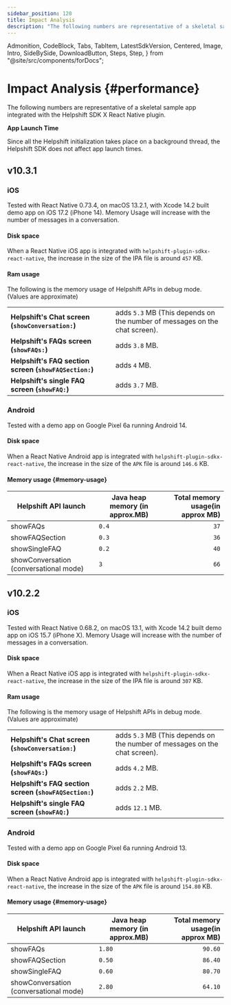 ```yaml
---
sidebar_position: 120
title: Impact Analysis
description: "The following numbers are representative of a skeletal sample app integrated with the Helpshift SDK X React Native plugin."
---
```


  Admonition,
  CodeBlock,
  Tabs,
  TabItem,
  LatestSdkVersion,
  Centered,
  Image,
  Intro,
  SideBySide,
  DownloadButton,
  Steps,
  Step,
} from "@site/src/components/forDocs";

# Impact Analysis {#performance}

<Intro>

The following numbers are representative of a skeletal sample app integrated with the Helpshift SDK X React Native plugin.

</Intro>

<Admonition type="info" title="Note">

**App Launch Time**

Since all the Helpshift initialization takes place on a background thread, the Helpshift SDK does not affect app launch times.

</Admonition>

## v10.3.1

### iOS

<Admonition type="info" title="Note">

Tested with React Native 0.73.4, on macOS 13.2.1, with Xcode 14.2 built demo app on iOS 17.2 (iPhone 14). Memory Usage will increase with the number of messages in a conversation.

</Admonition>

#### Disk space

When a React Native iOS app is integrated with `helpshift-plugin-sdkx-react-native`, the increase in the size of the IPA file is around `457` KB.

#### Ram usage

The following is the memory usage of Helpshift APIs in debug mode. (Values are approximate)

|                                                                   |                                                                                       |
| ----------------------------------------------------------------- | ------------------------------------------------------------------------------------- |
| **Helpshift's Chat screen (<code>showConversation:</code>)**      | adds <code>5.3</code> MB (This depends on the number of messages on the chat screen). |
| **Helpshift's FAQs screen (<code>showFAQs:</code>)**              | adds <code>3.8</code> MB.                                                             |
| **Helpshift's FAQ section screen (<code>showFAQSection:</code>)** | adds <code>4</code> MB.                                                             |
| **Helpshift's single FAQ screen (<code>showFAQ:</code>)**         | adds <code>3.7</code> MB.                                                            |

### Android

<Admonition type="info" title="Note">

Tested with a demo app on Google Pixel 6a running Android 14.

</Admonition>

#### Disk space

When a React Native Android app is integrated with `helpshift-plugin-sdkx-react-native`, the increase in the size of the `APK` file is around `146.6` KB.

#### Memory usage {#memory-usage}

| Helpshift API launch                   | Java heap memory (in approx.MB) | Total memory usage(in approx MB) |
| -------------------------------------- | ------------------------------- | -------------------------------: |
| showFAQs                               | `0.4`                           |                             `37` |
| showFAQSection                         | `0.3`                           |                             `36` |
| showSingleFAQ                          | `0.2`                           |                             `40` |
| showConversation (conversational mode) | `3`                             |                             `66` |


## v10.2.2

### iOS

<Admonition type="info" title="Note">

Tested with React Native 0.68.2, on macOS 13.1, with Xcode 14.2 built demo app on iOS 15.7 (iPhone X). Memory Usage will increase with the number of messages in a conversation.

</Admonition>

#### Disk space

When a React Native iOS app is integrated with `helpshift-plugin-sdkx-react-native`, the increase in the size of the IPA file is around `307` KB.

#### Ram usage

The following is the memory usage of Helpshift APIs in debug mode. (Values are approximate)

|                                                                   |                                                                                       |
| ----------------------------------------------------------------- | ------------------------------------------------------------------------------------- |
| **Helpshift's Chat screen (<code>showConversation:</code>)**      | adds <code>5.3</code> MB (This depends on the number of messages on the chat screen). |
| **Helpshift's FAQs screen (<code>showFAQs:</code>)**              | adds <code>4.2</code> MB.                                                             |
| **Helpshift's FAQ section screen (<code>showFAQSection:</code>)** | adds <code>2.2</code> MB.                                                             |
| **Helpshift's single FAQ screen (<code>showFAQ:</code>)**         | adds <code>12.1</code> MB.                                                            |

### Android

<Admonition type="info" title="Note">

Tested with a demo app on Google Pixel 6a running Android 13.

</Admonition>

#### Disk space

When a React Native Android app is integrated with `helpshift-plugin-sdkx-react-native`, the increase in the size of the `APK` file is around `154.80` KB.

#### Memory usage {#memory-usage}

| Helpshift API launch                   | Java heap memory (in approx.MB) | Total memory usage(in approx MB) |
| -------------------------------------- | ------------------------------- | -------------------------------: |
| showFAQs                               | `1.80`                          |                          `90.60` |
| showFAQSection                         | `0.50`                          |                          `86.40` |
| showSingleFAQ                          | `0.60`                          |                          `80.70` |
| showConversation (conversational mode) | `2.80`                          |                          `64.10` |
